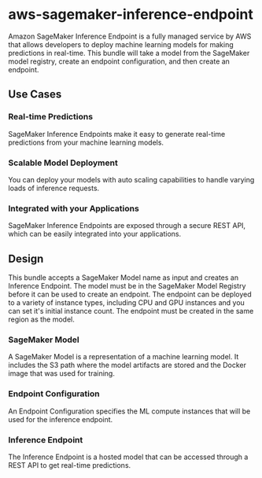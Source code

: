 # aws-sagemaker-inference-endpoint
Amazon SageMaker Inference Endpoint is a fully managed service by AWS that allows developers to deploy machine learning models for making predictions in real-time. This bundle will take a model from the SageMaker model registry, create an endpoint configuration, and then create an endpoint.

## Use Cases
### Real-time Predictions
SageMaker Inference Endpoints make it easy to generate real-time predictions from your machine learning models.

### Scalable Model Deployment
You can deploy your models with auto scaling capabilities to handle varying loads of inference requests.

### Integrated with your Applications
SageMaker Inference Endpoints are exposed through a secure REST API, which can be easily integrated into your applications.

## Design
This bundle accepts a SageMaker Model name as input and creates an Inference Endpoint. The model must be in the SageMaker Model Registry before it can be used to create an endpoint. The endpoint can be deployed to a variety of instance types, including CPU and GPU instances and you can set it's initial instance count. The endpoint must be created in the same region as the model.

### SageMaker Model
A SageMaker Model is a representation of a machine learning model. It includes the S3 path where the model artifacts are stored and the Docker image that was used for training.

### Endpoint Configuration
An Endpoint Configuration specifies the ML compute instances that will be used for the inference endpoint.

### Inference Endpoint
The Inference Endpoint is a hosted model that can be accessed through a REST API to get real-time predictions.